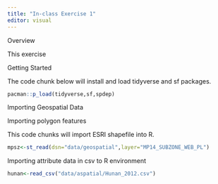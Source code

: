 ```yaml
---
title: "In-class Exercise 1"
editor: visual
---
```


Overview

This exercise

Getting Started

The code chunk below will install and load tidyverse and sf packages.

```r
pacman::p_load(tidyverse,sf,spdep)
```

Importing Geospatial Data

Importing polygon features

This code chunks will import ESRI shapefile into R.

```r
mpsz<-st_read(dsn="data/geospatial",layer="MP14_SUBZONE_WEB_PL")
```

Importing attribute data in csv to R environment

```r
hunan<-read_csv("data/aspatial/Hunan_2012.csv")
```
